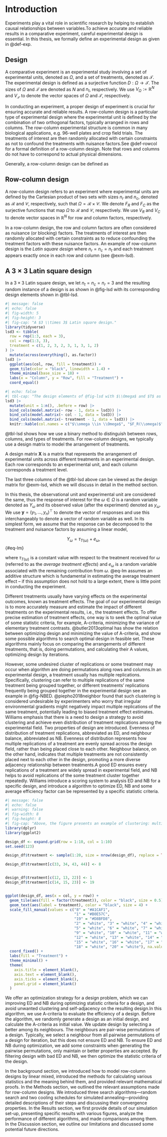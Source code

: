 # Introduction {#sec-intro}
Experiments play a vital role in scientific research by helping to establish causal relationships between variables.To achieve accurate and reliable results in a comparative experiment, careful experimental design is essential. In this thesis, we formally define an experimental design as given in @def-exp.

::: {#def-exp}

## Design

A comparative experiment is an experimental study involving a set of experimental units, denoted as $\Omega$, and a set of treatments, denoted as $\mathcal{T}$. The experimental design is defined as a surjective function $D: \Omega \rightarrow \mathcal{T}$. The sizes of $\Omega$ and $\mathcal{T}$ are denoted as $N$ and $n_t$, respectively. We use $V_{\Omega} := \mathbb{R}^N$ and $V_{\mathcal{T}}$ to denote the vector spaces of $\Omega$ and $\mathcal{T}$, respectively.

:::


In conducting an experiment, a proper design of experiment is crucial for ensuring accurate and reliable results. A row-column design is a particular type of experimental design where the experimental unit is defined by the combination of two orthogonal factors, typically arranged in rows and columns. The row-column experimental structure is common in many biological applications, e.g. 96-well plates and crop field trials. The treatments of interest are then randomly allocated with certain constraints as not to confound the treatments with nuisance factors.See @def-rowcol for a formal definition of a row-column design. Note that rows and columns do not have to correspond to actual physical dimensions.

Generally, a row-column design can be defined as

::: {#def-rowcol}

## Row-column design

A row-column design refers to an experiment where experimental units are defined by the Cartesian product of two sets with sizes $n_r$ and $n_c$, denoted as $\mathcal{R}$ and $\mathcal{C}$, respectively, such that $\Omega = \mathcal{R} \times \mathcal{C}$. We denote $F_R$ and $F_C$ as the surjective functions that map $\Omega$ to $\mathcal{R}$ and $\mathcal{C}$, respectively. We use $V_R$ and $V_C$ to denote vector spaces in $\mathbb{R}^N$ for row and column factors, respectively.

:::


In a row-column design, the row and column factors are often considered as nuisance (or blocking) factors. The treatments of interest are then randomly allocated with certain constraints as to reduce confounding the treatment factors with these nuisance factors. An example of row-column design is the _Latin square design_ where $n_r = n_c = n_t$ and each treatment appears exactly once in each row and column (see @exm-lsd). 

::: {#exm-lsd}

## A $3 \times 3$ Latin square design

In a $3 \times 3$ Latin square design, we let $n_t = n_c = n_r = 3$ and the resulting random instance of a design is as shown in @fig-lsd with its corresponding design elements shown in @tbl-lsd.

```r
#| message: false
#| echo: false
#| fig-width: 5
#| fig-height: 3
#| fig-cap: "A $3 \\times 3$ Latin square design."
library(tidyverse)
lsd3 <- tibble(
  row = rep(1:3, each = 3),
  col = rep(1:3, 3),
  treatment = c(1, 2, 3, 2, 3, 1, 3, 1, 2)
) |> 
  mutate(across(everything(), as.factor))
lsd3 |> 
  ggplot(aes(col, row, fill = treatment)) +
  geom_tile(color = "black", linewidth = 1.4) +
  theme_minimal(base_size = 18) +
  labs(x = "Column", y = "Row", fill = "Treatment") +
  coord_equal()
```

```r
#| echo: false
#| tbl-cap: "The design elements of @fig-lsd with $\\Omega$ and $T$ as defined in @def-exp and $F_R$ and $F_C$ as defined in @def-rowcol. The $n=9$-vectors $\\boldsymbol{x}_{R_i}$ for $i = 1, 2, 3$, $\\boldsymbol{x}_{C_j}$  for $j = 1, 2, 3$ and $\\boldsymbol{x}_{T_k}$ for $k = 1, 2, 3$ are the orthonormal basis of $V_R$, $V_C$ and $V_T$, respectively."
lsd3 |> 
  mutate(unit = 1:n(), .before = row) |>
  bind_cols(model.matrix(~ row - 1, data = lsd3)) |>
  bind_cols(model.matrix(~ col - 1, data = lsd3)) |>
  bind_cols(model.matrix(~ treatment - 1, data = lsd3)) |> 
  knitr::kable(col.names = c("$\\omega \\in \\Omega$", "$F_R(\\omega)$", "$F_C(\\omega)$", "$T(\\omega)$", "$\\boldsymbol{x}_{R_1}$", "$\\boldsymbol{x}_{R_2}$", "$\\boldsymbol{x}_{R_3}$", "$\\boldsymbol{x}_{C_1}$", "$\\boldsymbol{x}_{C_2}$", "$\\boldsymbol{x}_{C_3}$", "$\\boldsymbol{x}_{T_1}$", "$\\boldsymbol{x}_{T_2}$", "$\\boldsymbol{x}_{T_3}$")) 
```

:::
@tbl-lsd shows how we use a binary method to distinguish between rows, columns, and types of treatments. For row-column designs, we typically use a design matrix to model the arrangement of treatments.

::: {#def-design-matrix}
A design matrix $\boldsymbol{X}$ is a matrix that represents the arrangement of experimental units across different treatments in an experimental design. Each row corresponds to an experimental unit, and each column corresponds a treatment level.
:::

The last three columns of the @tbl-lsd above can be viewed as the design matrix for @exm-lsd, which we will discuss in detail in the method section.

In this thesis, the observational unit and experimental unit are considered the same, thus the response of interest for the $\omega \in \Omega$ is a random variable denoted as $Y_\omega$ and its observed value (after the experiment) denoted as $y_\omega$. We use $\boldsymbol{y} = (y_1, \ldots, y_n)^\top$ to denote the vector of responses and use this interchangeably to denote a vector of random variable as well. In its simplest form, we assume that the response can be decomposed to the treatment and nuisance factors by assuming a linear model,

$$Y_\omega = \tau_{T(\omega)} + e_\omega,$$ {#eq-lm}

where $\tau_{T(\omega)}$ is a constant value with respect to the treatment received for $\omega$ (referred to as the _average treatment effects_) and $e_\omega$ is a random variable associated with the remaining contribution from $\omega$. @eq-lm assumes an additive structure which is fundamental in estimating the average treatment effect -- if this assumption does not hold to a large extent, there is little point in conducting the experiment. 

Different treatments usually have varying effects on the experimental outcomes, known as treatment effects. The goal of our experimental design is to more accurately measure and estimate the impact of different treatments on the experimental results, i.e., the treatment effects. To offer precise estimation of treatment effects,  one way is to seek the optimal value of some statistic criteria, for example, A-criteria, minimizing the variance of elementary treatment contrasts. @butler2013optimal has show the relation between optimizing design and minimizing the value of A-criteria, and show some possible algorithms to search optimal design in feasible set. These algorithms mainly focus on comparing the arrangements of different treatments, that is, doing permutations, and calculating their A values, optimizing design by iterations.

However, some undesired cluster of replications or some treatment may occur when algorithm are doing permutations along rows and columns.In an experimental design, a treatment usually has multiple replications. Specifically, clustering can refer to multiple replications of the same treatment being grouped together, or different treatments’ replications frequently being grouped together in the experimental design see an example in @fig-NBED. @piepho2018neighbor found that such clustering is considered undesirable by experimenters who worry that irregular environmental gradients might negatively impact multiple replications of the same treatment, potentially leading to biased treatment effect estimates. Williams emphasis that there is a need to design a strategy to avoid clustering and achieve even distribution of treatment replications among the experimental field. Two properties of design are introduced. Evenness of distribution of treatment replications, abbreviated as ED, and neighbour balance, abbreviated as NB. Evenness of distribution represents how multiple replications of a treatment are evenly spread across the design field, rather than being placed close to each other. Neighbour balance, on the other hand, indicates that multiple treatments are not consistently placed next to each other in the design, promoting a more diverse adjacency relationship between treatments.A good ED ensures every replications of a treatment are widely spread in experimental field, and NB helps to avoid replications of the some treatment cluster together repeatedly. Williams introduce a scoring system to analysis ED and NB for a specific design, and introduce a algorithm to optimize ED, NB and some average efficiency factor can be represented by a specific statistic criteria.


```r
#| message: false
#| echo: false
#| warning: false
#| fig-width: 8
#| fig-height: 8
#| fig-cap: "Above, the figure presents an example of clustering: multiple replications of treatment 8 are grouped together, while treatments 1 and 19 are always adjacent to each other."
library(dplyr)
library(ggplot2)

design_df <- expand.grid(row = 1:10, col = 1:10)
set.seed(123)

design_df$treatment <- sample(1:20, size = nrow(design_df), replace = TRUE)  

design_df$treatment[c(33, 34, 43, 44)] <- 8  


design_df$treatment[c(12, 13, 22)] <- 1 
design_df$treatment[c(14, 15, 23)] <- 19 


ggplot(design_df, aes(x = col, y = row)) +
  geom_tile(aes(fill = factor(treatment)), color = "black", size = 0.5) +
  geom_text(aes(label = treatment), color = "black", size = 4) +  
  scale_fill_manual(values = c("8" = "#A1CAF1",   
                               "1" = "#B0E57C",   
                               "19" = "#D8BFD8",  
                               "2" = "white", "3" = "white", "4" = "white", 
                               "5" = "white", "6" = "white", "7" = "white", 
                               "9" = "white", "10" = "white", "11" = "white", 
                               "12" = "white", "13" = "white", "14" = "white", 
                               "15" = "white", "16" = "white", "17" = "white", 
                               "18" = "white", "20" = "white"), na.value = "white") +  
  coord_fixed() +  
  labs(fill = "Treatment") +
  theme_minimal() +
  theme(
    axis.title = element_blank(),
    axis.text = element_blank(),
    axis.ticks = element_blank(),
    panel.grid = element_blank()
  )
```




We offer an optimization strategy for a design problem, which we can improving ED and NB during optimizing statistic criteria for a design, and avoid unwanted clustering and self-adjacency on the resulting design.In this algorithm, we use A-criteria to evaluate the efficiency of a design. Before the algorithm, we randomly generate a design as an initial design, and calculate the A-criteria as initial value. We update design by selecting a better among its neighbours. The neighbours are pair-wise permutations of a design. Typically, we select a neighbour from all pairwise permutations of a design for iteration, but this does not ensure ED and NB. To ensure ED and NB during optimization, we add some constraints when generating the pairwise permutations, only maintain or better properties are accepted. By filtering design with bad ED and NB, we then optimize the statistic criteria of the design.

In the background section, we introduced how to model row-column designs by linear mixed, introduced the methods for calculating various statistics and the meaning behind them, and provided relevant mathematical proofs. In the Methods section, we outlined the relevant assumptions made for row-column designs. We introduced three search algorithms—random search and two cooling schedules for simulated annealing—providing detailed descriptions of their steps and discussing their convergence properties. In the Results section, we first provide details of our simulation set-up,  presenting specific results with various figures, analyze the performance of different algorithms, and made comparisons among them. In the Discussion section, we outline our limitations and discussed some potential future directions.

